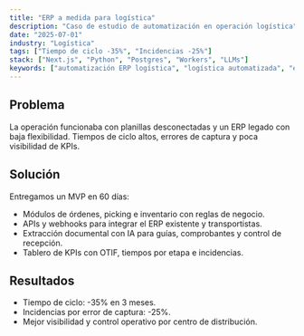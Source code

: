 ```yaml
---
title: "ERP a medida para logística"
description: "Caso de estudio de automatización en operación logística"
date: "2025-07-01"
industry: "Logística"
tags: ["Tiempo de ciclo -35%", "Incidencias -25%"]
stack: ["Next.js", "Python", "Postgres", "Workers", "LLMs"]
keywords: ["automatización ERP logística", "logística automatizada", "eficiencia operativa"]
---
```


## Problema

La operación funcionaba con planillas desconectadas y un ERP legado con baja flexibilidad. Tiempos de ciclo altos, errores de captura y poca visibilidad de KPIs.

## Solución

Entregamos un MVP en 60 días:

- Módulos de órdenes, picking e inventario con reglas de negocio.
- APIs y webhooks para integrar el ERP existente y transportistas.
- Extracción documental con IA para guías, comprobantes y control de recepción.
- Tablero de KPIs con OTIF, tiempos por etapa e incidencias.

## Resultados

- Tiempo de ciclo: -35% en 3 meses.
- Incidencias por error de captura: -25%.
- Mejor visibilidad y control operativo por centro de distribución.


